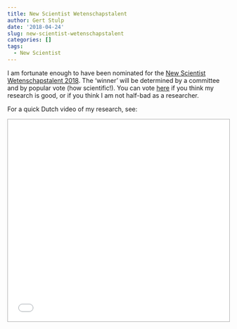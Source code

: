 ```yaml
---
title: New Scientist Wetenschapstalent
author: Gert Stulp
date: '2018-04-24'
slug: new-scientist-wetenschapstalent
categories: []
tags:
  - New Scientist
---
```


I am fortunate enough to have been nominated for the [New Scientist Wetenschapstalent 2018](https://www.rug.nl/news/2018/04/socioloog-gert-stulp-genomineerd-voor-new-scientist-wetenschapstalent-2018). The 'winner' will be determined by a committee and by popular vote (how scientific!). You can vote [here](newscientist.nl/talent) if you think my research is good, or if you think I am not half-bad as a researcher.

For a quick Dutch video of my research, see:

<iframe src="//youtu.be/WdunVMJDfy8" style="border: 1px solid #AAA; width: 100%; height:460px">
  <p>Your browser does not support iframes.</p>
</iframe>